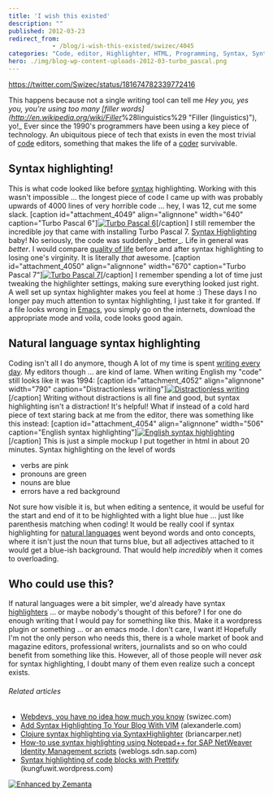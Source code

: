 ```yaml
---
title: 'I wish this existed'
description: ""
published: 2012-03-23
redirect_from: 
            - /blog/i-wish-this-existed/swizec/4045
categories: "Code, editor, Highlighter, HTML, Programming, Syntax, Syntax highlighting, Turbo Pascal, Uncategorized"
hero: ./img/blog-wp-content-uploads-2012-03-turbo_pascal.png
---
```


<https://twitter.com/Swizec/status/181674782339772416>

This happens because not a single writing tool can tell me _Hey you, yes you, you're using too many [filler words]\(<http://en.wikipedia.org/wiki/Filler>_%28linguistics%29 "Filler (linguistics)"), yo!\_ Ever since the 1990's programmers have been using a key piece of technology. An ubiquitous piece of tech that exists in even the most trivial of [code](http://en.wikipedia.org/wiki/Code "Code") editors, something that makes the life of a [coder](http://en.wikipedia.org/wiki/Programmer "Programmer") survivable.

## Syntax highlighting!

This is what code looked like before [syntax](http://en.wikipedia.org/wiki/Syntax "Syntax") highlighting. Working with this wasn't impossible ... the longest piece of code I came up with was probably upwards of 4000 lines of very horrible code ... hey, I was 12, cut me some slack. \[caption id="attachment_4049" align="alignnone" width="640" caption="Turbo Pascal 6"][![Turbo Pascal 6](./img/Turbo-Pascal-6jd6i95.png "Turbo Pascal 6")](./img/blog-wp-content-uploads-2012-03-turbo_pascal.png)\[/caption] I still remember the incredible joy that came with installing Turbo Pascal 7. [Syntax Highlighting](http://en.wikipedia.org/wiki/Syntax_highlighting "Syntax highlighting") baby! No seriously, the code was suddenly \_better_. Life in general was _better_. I would compare [quality of life](http://en.wikipedia.org/wiki/Quality_of_life "Quality of life") before and after syntax highlighting to losing one's virginity. It is literally _that_ awesome. \[caption id="attachment_4050" align="alignnone" width="670" caption="Turbo Pascal 7"][![Turbo Pascal 7](./img/Turbo-Pascal-7f8fh5c.png "Turbo Pascal 7")](./img/blog-wp-content-uploads-2012-03-turbo_pascal_7_scholl_pack_13_640966.png)\[/caption] I remember spending a lot of time just tweaking the highlighter settings, making sure everything looked just right. A well set up syntax highlighter makes you feel at home :) These days I no longer pay much attention to syntax highlighting, I just take it for granted. If a file looks wrong in [Emacs](http://www.gnu.org/software/emacs "Emacs"), you simply go on the internets, download the appropriate mode and voila, code looks good again.

## Natural language syntax highlighting

Coding isn't all I do anymore, though A lot of my time is spent [writing every day](http://swizec.com/blog/on-writing-every-day/swizec/3058). My editors though ... are kind of lame. When writing English my "code" still looks like it was 1994: \[caption id="attachment_4052" align="alignnone" width="790" caption="Distractionless writing"][![Distractionless writing](./img/Distractionless-writing0g6f9a.png "Distractionless writing")](./img/blog-wp-content-uploads-2012-03-Screen-Shot-2012-03-23-at-11.57.31-AM.png)\[/caption] Writing without distractions is all fine and good, but syntax highlighting isn't a distraction! It's helpful! What if instead of a cold hard piece of text staring back at me from the editor, there was something like this instead: \[caption id="attachment_4054" align="alignnone" width="506" caption="English syntax highlighting"][![English syntax highlighting](./img/English-syntax-highlighting8f350e.png "English syntax highlighting")](./img/blog-wp-content-uploads-2012-03-Screen-Shot-2012-03-23-at-12.34.24-PM.png)\[/caption] This is just a simple mockup I put together in html in about 20 minutes. Syntax highlighting on the level of words

-   verbs are pink
-   pronouns are green
-   nouns are blue
-   errors have a red background

Not sure how visible it is, but when editing a sentence, it would be useful for the start and end of it to be highlighted with a light blue hue ... just like parenthesis matching when coding! It would be really cool if syntax highlighting for [natural languages](http://en.wikipedia.org/wiki/Natural_language "Natural language") went beyond words and onto concepts, where it isn't just the noun that turns blue, but all adjectives attached to it would get a blue-ish background. That would help _incredibly_ when it comes to overloading.

## Who could use this?

If natural languages were a bit simpler, we'd already have syntax [highlighters](http://en.wikipedia.org/wiki/Highlighter "Highlighter") ... or maybe nobody's thought of this before? I for one do enough writing that I would pay for something like this. Make it a wordpress plugin or something ... or an emacs mode. I don't care, I want it! Hopefully I'm not the only person who needs this, there is a whole market of book and magazine editors, professional writers, journalists and so on who could benefit from something like this. However, all of those people will never _ask_ for syntax highlighting, I doubt many of them even realize such a concept exists.

###### Related articles

-   [Webdevs, you have no idea how much you know](http://swizec.com/blog/webdevs-you-have-no-idea-how-much-you-know/swizec/3891) (swizec.com)
-   [Add Syntax Highlighting To Your Blog With VIM](http://alexanderle.com/blog/2012/03/17/syntax-highlighting-with-gvim.html) (alexanderle.com)
-   [Clojure syntax highlighting via SyntaxHighlighter](http://briancarper.net/blog/556/clojure-syntax-highlighting-via-syntaxhighlighter) (briancarper.net)
-   [How-to use syntax highlighting using Notepad++ for SAP NetWeaver Identity Management scripts](http://weblogs.sdn.sap.com/pub/wlg/28805) (weblogs.sdn.sap.com)
-   [Syntax highlighting of code blocks with Prettify](http://kungfuwit.wordpress.com/2012/02/22/syntax-highlighting-for-code-blocks-in-madcap-flare-with-prettify/) (kungfuwit.wordpress.com)

[![Enhanced by Zemanta](http://img.zemanta.com/zemified_e.png?x-id=a7e90941-a919-4af3-8fc0-ae8f05b19449)](http://www.zemanta.com/ "Enhanced by Zemanta")
